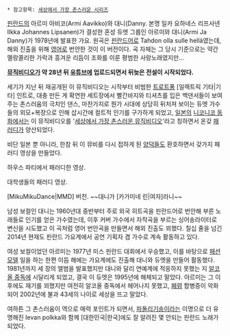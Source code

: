  * 참고항목: [[세상에서 가장 촌스러운 시리즈]]

[[핀란드]]의 아르미 아비코(Armi Aavikko)와 대니(Danny. 본명 일카 요하네스 리프사넨 Ilkka Johannes Lipsanen)가 결성한 혼성 듀엣 그룹인 아르미와 대니(Armi Ja Danny)가 1978년에 발표한 가요. 원곡은 [[핀란드어]]로 Tahdon olla sulle hellä였는데, 해외 진출을 위해 [[영어]]로 번안한 것이 이 버전이다. 곡 자체는 그 당시 기준으로는 약간 멜랑콜리한 가락과 흥겨운 리듬이 조화를 이룬 평범한 사랑노래였지만...

'''[[뮤직비디오]]가 약 28년 뒤 [[유튜브]]에 업로드되면서 뒤늦은 전설이 시작되었다.'''

{{{#!html
<iframe width="550" height="340" src="//www.youtube.com/embed/kA5GkLM5C7M" frameborder="0" allowfullscreen></iframe>}}}

세기가 지난 뒤 재공개된 이 뮤직비디오는 시작부터 비범한 [[트로트]]풍 [일렉트릭 기타|기타] 인트로, 대충 만든 게 확연한 세트장에서 빨간바지와 티셔츠를 입은 백댄서들이 보여주는 촌스러움의 극치인 댄스, 마찬가지로 뭔가 시대에 상당히 뒤처져 보이는 듀엣 가수들의 외모+복장으로 인해 삽시간에 컬트적 인기를 구가하게 되었고, [[일본]]의 [[니코니코 동화]]에서는 이 뮤직비디오를 '[[세상에서 가장 촌스러운 시리즈|세상에서 가장 촌스러운 뮤직비디오]]'라고 칭하면서 온갖 [[패러디]]가 양산되었다.

비단 일본 뿐 아니라, 한참 뒤 이 뮤비를 다시 접하게 된 [[양덕]]들도 환호하면서 갖가지 패러디 영상을 만들었다.

{{{#!html
<iframe width="550" height="340" src="//www.youtube.com/embed/_exOpCmFHKI" frameborder="0" allowfullscreen></iframe>}}}
하우스 파티에서 패러디한 영상.

{{{#!html
<iframe width="550" height="340" src="//www.youtube.com/embed/B-xKyoIfjKY" frameborder="0" allowfullscreen></iframe>}}}
대학생들의 패러디 영상.

{{{#!html
<iframe width="550" height="340" src="//www.youtube.com/embed/EvmOfTsXuAc" frameborder="0" allowfullscreen></iframe>}}}
[MikuMikuDance|MMD] 버전. ~~대니가 [카가미네 린|여자]라니~~

남성 보컬인 대니는 1960년대 중반부터 주로 외국 히트곡을 핀란드어로 번안해 부른 노래들로 인기를 얻은 가수였는데, 이후 커버 가수에서 자작곡을 부르는 싱어송라이터로 변신을 시도했고 이 곡처럼 영어 번안곡을 만들면서 해외 진출도 꾀했다. 칠십 줄을 넘긴 2014년 현재도 핀란드 가요계에서 공연 기획자 겸 가수로 계속 활동하고 있다.

여성 보컬이었던 아르미는 1977년 미스 핀란드 대회에서 우승했고, 이를 바탕으로 [[패션모델]] 일을 하는 한편 이듬 해에는 가요계에도 진출해 대니와 듀엣을 만들어 활동했다. 1981년까지 세 장의 앨범을 발표했지만 대니와 달리 연예계에 적응하지 못했는 지 [[알코올 중독]]에 시달리게 되었고, 결국 이 듀엣은 1995년에 해체되고 말았다. 아르미는 그 이후에도 재기를 꾀했지만 여전히 알코올 중독에서 헤어나지 못했고, [[폐렴]] 합병증이 악화되어 2002년에 불과 43세의 나이로 세상을 뜨고 말았다.

여하튼 그 촌스러움이 역으로 매력 포인트가 되면서, [[파돌리기송]]이라는 이명으로 더 유명해진 Ievan polkka와 함께 [대한민국|한국]에도 잘 알려진 몇 안되는 핀란드 노래가 되었다.
